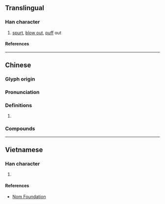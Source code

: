 {{also|𬅫}}
{{character info}}
==Translingual==

===Han character===
{{Han char|rn=76|rad=欠|as=12|sn=16|four=07882|canj=JCNO|ids=⿰賁欠}}

# [[spurt]], [[blow out]], [[puff]] out

====References====
{{Han ref|kx=0572.130|dkj=16218|hdz=32151.030|uh=6B55}}

----

==Chinese==
{{zh-forms}}

===Glyph origin===
{{Han etym}}
{{Han compound|賁|欠|c1=p|c2=s|t2=breath|ls=psc}}

===Pronunciation===
{{zh-pron
|m=pēn,pèn
|c=pan3,fan5,pan1
|mn=tw:pûn
|mc=y
|oc=y
|ma=
|cat=v
}}

===Definitions===
{{zh-hanzi}}

# {{rfdef|zh}}

===Compounds===
{{zh-der|*歕雞胿:pûn-ke-kui;Min Nan|歕飯|歕雞胿仔:pûn ke-kui-á;Min Nan}}

----

==Vietnamese==

===Han character===
{{vi-readings|rs=欠12|reading=phún}}

# {{rfdef|vi|sort=欠12}}

====References====
* [http://nomfoundation.org/common/nom_details.php?codepoint=6b55 Nom Foundation]